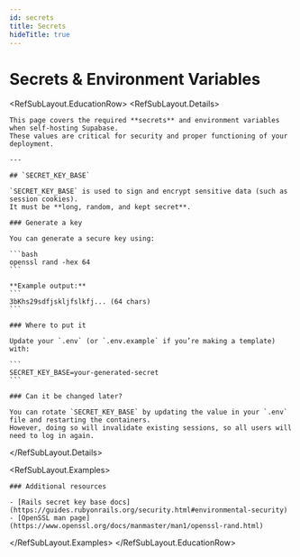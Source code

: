 ```yaml
---
id: secrets
title: Secrets
hideTitle: true
---
```


<div className="flex items-start gap-6 not-prose" id="secrets">
  <div className="flex flex-col gap-2">
    <h1 className="text-3xl text-foreground m-0">Secrets & Environment Variables</h1>
  </div>
</div>

<RefSubLayout.EducationRow>
  <RefSubLayout.Details>

    This page covers the required **secrets** and environment variables when self-hosting Supabase.  
    These values are critical for security and proper functioning of your deployment.

    ---

    ## `SECRET_KEY_BASE`

    `SECRET_KEY_BASE` is used to sign and encrypt sensitive data (such as session cookies).  
    It must be **long, random, and kept secret**.

    ### Generate a key

    You can generate a secure key using:

    ```bash
    openssl rand -hex 64
    ```

    **Example output:**
    ```
    3bKhs29sdfjskljfslkfj... (64 chars)
    ```

    ### Where to put it

    Update your `.env` (or `.env.example` if you’re making a template) with:

    ```
    SECRET_KEY_BASE=your-generated-secret
    ```

    ### Can it be changed later?

    You can rotate `SECRET_KEY_BASE` by updating the value in your `.env` file and restarting the containers.  
    However, doing so will invalidate existing sessions, so all users will need to log in again.

  </RefSubLayout.Details>

  <RefSubLayout.Examples>

    ### Additional resources

    - [Rails secret key base docs](https://guides.rubyonrails.org/security.html#environmental-security)
    - [OpenSSL man page](https://www.openssl.org/docs/manmaster/man1/openssl-rand.html)

  </RefSubLayout.Examples>
</RefSubLayout.EducationRow>
